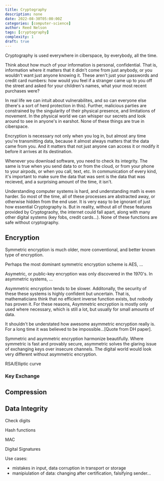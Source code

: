 ```yaml
---
title: Cryptography
description: none
date: 2022-08-30T05:00:00Z
categories: [computer-science]
author: Reed Nelson
tags: [cryptography]
complexity: 1
draft: true
---
```


Cryptography is used everywhere in ciberspace, by everybody, all the time.

Think about how much of your information is personal, confidential. That is, information where it matters that it didn't come from just anybody, or you wouldn't want just anyone knowing it. These aren't just your passwords and credit card numbers: how would you feel if a stranger came up to you off the street and asked for your children's names, what your most recent purchases were?

In real life we can intuit about vulnerabilites, and so can everyone else (there's a sort of herd protection in this). Further, malicious parties are constrained by the singularity of their physical presence, and limitations of movement. In the physical world we can whisper our secrets and look around to see in anyone's in earshot. None of these things are true in ciberspace.

Encryption is necessary not only when you log in, but almost any time you're transmitting data, because it almost always matters that the data came from you. And it matters that not just anyone can access it or modify it before it arrives at its destination.

Whenever you download software, you need to check its integrity. The same is true when you send data to or from the cloud, or from your phone to your airpods, or when you call, text, etc. In communication of every kind, it's important to make sure the data that was sent is the data that was recieved, and a surprising amount of the time, it isn't.

Understanding computer systems is hard, and understanding math is even harder. So most of the time, all of these processes are abstracted away, or otherwise hidden from the end user. It is very easy to be ignorant of just how essential Cryptography is. But in reality, without all of these features provided by Cryptograohy, the internet could fall apart, along with many other digital systems (key fobs, credit cards...). None of these functions are safe without cryptography.

## Encryption

Symmetric encryption is much older, more conventional, and better known type of encryption.

Perhaps the most dominant symmetric encryption scheme is AES, ...

Asymetric, or public-key encryption was only discovered in the 1970's. In asymmetric systems, ...

Asymmetric encryption tends to be slower. Additonally, the security of these these systems is highly confident but uncertain. That is, mathematicians think that no efficient inverse function exists, but nobody has proven it. For these reasons, Asymmetric encryption is mostly only used where necessary, which is still a lot, but usually for small amounts of data.

It shouldn't be understated how awesome asymmetric encryption really is. For a long time it was believed to be impossible...[Quote from DH paper].

Symmetric and asymmetric encryption harmonize beautifully. Where symmetric is fast and provably secure, asymmetric solves the glaring issue of exchanging keys over insecure channels. The digital world would look very different without asymmetric encryption.

RSA/Elliptic curve

### Key Exchange

## Compression

## Data Integrity

Check digits

Hash functions

MAC

Digital Signatures

Use cases:

- mistakes in input, data corruption in transport or storage
- manipiulation of data: changing after certification, falsifying sender...
